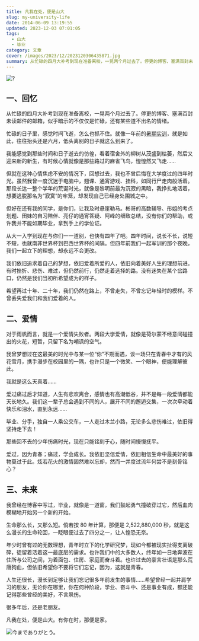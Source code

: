 ```yaml
---
title: 凡我在处，便是山大
slug: my-university-life
date: 2014-06-09 13:19:55
updated: 2023-12-03 07:01:05
tags:
  - 山大
  - 毕业
category: 文章
cover: /images/2023/12/2023120306435871.jpg
summary: 从忙碌的四月大补考到现在准备离校，一晃两个月过去了。停更的博客、塞满百封未读邮件的邮箱，似乎暗示的不仅仅是忙碌，还有某些道不出名的情绪。
---
```


![?](/images/2023/12/2023120306565488.jpg)

<MusicPlayer netease={1959716226} />

## 一、回忆

从忙碌的四月大补考到现在准备离校，一晃两个月过去了。停更的博客、塞满百封未读邮件的邮箱，似乎暗示的不仅仅是忙碌，还有某些道不出名的情绪。

忙碌的日子里，感觉时间飞逝，怎么也抓不住。就像一年前的[暑期实训](/posts/summer-training-record/)，就是如此，往往抬头还是六月，低头离别的日子就这么到来了。

我能感觉到那些时间和日子逝去的彷徨，看着宿舍外的柳树从茂盛到枯萎，然后又迎来新的新生，有时候心情就像是那些路过的麻雀飞鸟，惶惶然又飞走……

但就在这种心情焦虑不安的情况下，回想过去，我也不曾后悔在大学度过的四年时光。虽然我曾一度沉迷于电脑中，翘课、通宵游戏、挂科，如同行尸走肉般活着。那段长达一整个学年的荒诞时光，就像是黎明前最为沉寂的黑暗，我挣扎地活着，想要逃脱那名为“寂寞”的牢笼，却发现自己已经身处围城之中。

但好在还有我的同学，是你们，让我及时悬崖勒马。彬哥的高数辅导、彤姐的考点划题、田妹的自习陪伴、亮仔的通宵答疑、阿峰的细致总结，没有你们的帮助，或许我并不能如期毕业，拿到手上的学位证。

从大一入学到现在与你们一一道别，也快有四年了吧。四年时间，说长不长，说短不短，也就南非世界杯到巴西世界杯的间隔。但四年前我们一起军训的那个夜晚，我们一起立下的理想，却永远不会更改。

我们依旧追求着自己的梦想，依旧爱着所爱的人，依旧向着美好人生的理想前进。有时挫折、悲伤、难过，但仍然前行，仍然走着选择的路。没有迷失在某个岔路口，仍然是我们当初所希望成为的样子。

希望再过十年、二十年，我们仍然在路上，不曾走失，不曾忘记年轻时的模样。不曾丢失爱我们和我们爱着的人。

## 二、爱情

对于雨帆而言，就是一个爱情失败者。两段大学爱情，就像是荷尔蒙不经意间碰撞出的火花，短暂，只留下名为嘲讽的空气。

我曾梦想过在这最美的时光中与某一位“你”不期而遇，谈一场只在青春中才有的风花雪月，携手漫步在校园里的一隅，也许只是一个微笑、一个眼神，便能理解彼此。

我就是这么天真着……

爱过痛过后才知道，人生有悲欢离合，感情也有高潮低谷，并不是每一段爱情都能天长地久。我们这一辈子总会遇到不同的人，展开不同的邂逅交集，一次次牵动着快乐和泪水，直到永远……

毕业、分手，独自一人乘公交车，一人走过木兰小路，无论多么悲伤难过，依旧得坚持走下去！

那些回不去的少年伤痛时光，现在只能铭刻于心，随时间慢慢抚平。

爱过，因为青春；痛过，学会成长。我依旧坚信爱情，依旧相信生命中最美好的事物莫过于此。炫若花火的激情固然难以忘却，然而一并度过流年何尝不是刻骨铭心？

## 三、未来

我曾经在博客中写过，毕业，就像是一道窗，我们鼓起勇气撞破穿过它，然后血肉模糊地开始另一个新的开始。

生命那么长，又那么短。倘若按 80 年计算，那便是 2,522,880,000 秒，就是这么漫长的生命轮回，一眨眼便过去了四分之一，让人惶恐无奈。

年少时曾有过的无数理想，青年时立下的化学研究梦，现如今都被现实扯得支离破碎，徒留着活着这一最底层的需求。也许我们中的大多数人，终年如一日地奔波在住所与公司之间，为着面包、住房、家庭而奋斗着。也许过去的豪言壮语是那么荒唐狗血，但依旧希望你不要将它们忘记，因为，这就是青春。

人生还很长，漫长到足够让我们忘记很多年前发生的事情……希望曾经一起并肩学习的朋友，无论你在哪里，你在何种阶段，学业、奋斗中、还是事业有成，都还能记得那些曾经的美好，不言夙伤。

很多年后，还是老朋友。

凡我在处，便是山大。有你在时，那便是家。

![今までありがとう。](/images/2023/12/2023120307003245.jpg)
